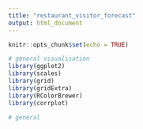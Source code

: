 ```yaml
---
title: "restaurant_visitor_forecast"
output: html_document
---
```


```r
knitr::opts_chunk$set(echo = TRUE)
```


```r
# general visualisation
library(ggplot2)
library(scales)
library(grid)
library(gridExtra)
library(RColorBrewer)
library(corrplot)

# general 
```


```r

```


